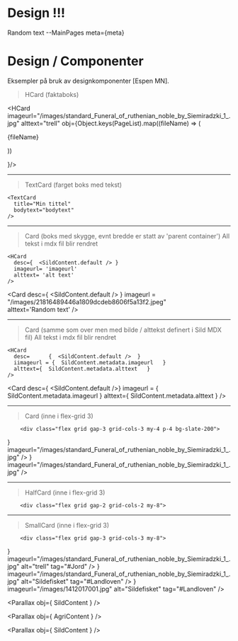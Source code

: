 


 


# Design !!!

Random text --MainPages meta=\{meta\} 

 


 


# Design / Componenter

Eksempler på bruk av designkomponenter [Espen MN]. 


> HCard (faktaboks)


<HCard 
  imageurl="/images/standard_Funeral_of_ruthenian_noble_by_Siemiradzki_1_.jpg" 
  alttext="trell"
  obj={Object.keys(PageList).map((fileName) => (
  <div key={fileName}>{fileName}</div>
  
))

}/>


----------------------------


> TextCard (farget boks med tekst)

```
<TextCard 
  title="Min tittel"  
  bodytext="bodytext" 
/>
``` 

<TextCard title="Min tittel" bodytext="bodytext"  /> 


----------------------------

> Card (boks med skygge, evnt bredde er statt av 'parent container')
> All tekst i mdx fil blir rendret

```
<HCard 
  desc={  <SildContent.default /> }
  imageurl= 'imageurl' 
  alttext= 'alt text' 
/>  
``` 

<Card 
  desc={ <SildContent.default /> } 
  imageurl = "/images/21816489446a1809dcdeb8606f5a13f2.jpeg"  
  alttext='Random text' 
/> 



----------------------------

> Card (samme som over men med bilde / alttekst definert i Sild MDX fil)
> All tekst i mdx fil blir rendret

```
<HCard 
  desc=      {  <SildContent.default />  }
  iimageurl = {  SildContent.metadata.imageurl   }  
  alttext={  SildContent.metadata.alttext   } 
/>  
``` 


<Card desc={  <SildContent.default />} imageurl = {  SildContent.metadata.imageurl   }  alttext={  SildContent.metadata.alttext   }  /> 

 




----------------------------

> Card (inne i flex-grid 3)

```
    <div class="flex grid gap-3 grid-cols-3 my-4 p-4 bg-slate-200">
```


<div class="flex grid gap-3 grid-cols-3 my-4 p-4 bg-slate-200">
  <Card desc={  <AgriContent.default /> } imageurl="/images/standard_Funeral_of_ruthenian_noble_by_Siemiradzki_1_.jpg" /> 
  <Card desc={  <JordContent.default /> } imageurl="/images/standard_Funeral_of_ruthenian_noble_by_Siemiradzki_1_.jpg" /> 
</div>



----------------------------

> HalfCard (inne i flex-grid 3)

```
    <div class="flex grid gap-2 grid-cols-2 my-8">
```


 
<div class="flex grid gap-2 grid-cols-2 my-8">
  <HalfCard title="Tittel" bodytext="Some random text here" image="/images/standard_Funeral_of_ruthenian_noble_by_Siemiradzki_1_.jpg" alt="trell"   tag="#Jord"  /> 
  <HalfCard title="Tittel" bodytext="Some random text here" image="/images/standard_Funeral_of_ruthenian_noble_by_Siemiradzki_1_.jpg" alt="trell"   tag="#Jord"  /> 
</div>


----------------------------

> SmallCard (inne i flex-grid 3)

```
    <div class="flex grid gap-3 grid-cols-3 my-8">
```

<div class="flex grid gap-3 grid-cols-3 my-8">
  <SmallCard desc={  <AgriContent.default /> } imageurl="/images/standard_Funeral_of_ruthenian_noble_by_Siemiradzki_1_.jpg" alt="trell"   tag="#Jord"  /> 
  <SmallCard desc={  <JordContent.default /> } imageurl="/images/standard_Funeral_of_ruthenian_noble_by_Siemiradzki_1_.jpg" alt="Sildefisket" tag="#Landloven" /> 
  <SmallCard desc={  <HvalContent.default /> } imageurl="/images/1412017001.jpg" alt="Sildefisket" tag="#Landloven" /> 
</div>
 
<Quoter quote="SOmething here" name="Espen Moe-Nilssen" worktitle="Designer" image="/images/standard_Funeral_of_ruthenian_noble_by_Siemiradzki_1_.jpg" alt="trell"     />

<Parallax obj={ SildContent } />

<Parallax obj={ AgriContent } />

<Parallax obj={ SildContent } />





